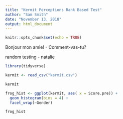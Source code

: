 ```yaml
---
title: "Kermit Perceptions Rank Based Test"
author: "Sam Smith"
date: "November 13, 2018"
output: html_document
---
```


```r
knitr::opts_chunk$set(echo = TRUE)
```

Bonjour mon amie! - Comment-vas-tu? 

random testing - natalie

```r
library(tidyverse)

kermit <- read_csv("kermit.csv")

kermit

frog_hist <- ggplot(kermit, aes( x = Score.pre)) + 
  geom_histogram(bins = 4) +
  facet_wrap(~Gender)

frog_hist
```

